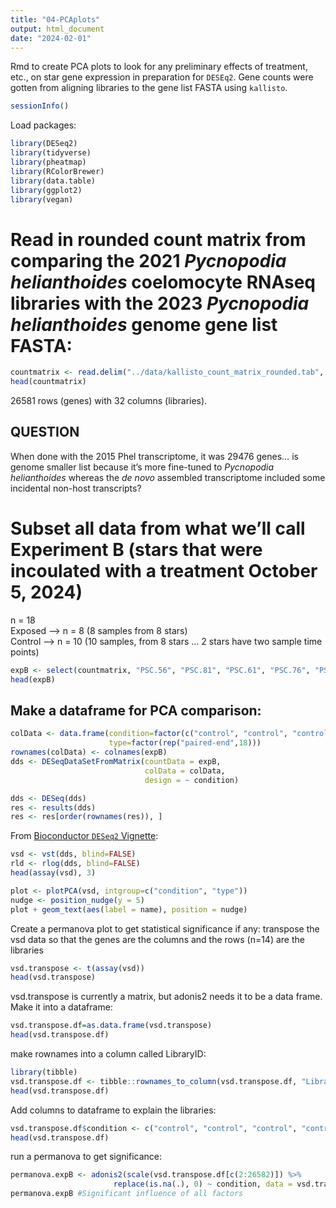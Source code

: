 ```yaml
---
title: "04-PCAplots"
output: html_document
date: "2024-02-01"
---
```

Rmd to create PCA plots to look for any preliminary effects of treatment, etc., on star gene expression in preparation for `DESEq2`. Gene counts were gotten from aligning libraries to the gene list FASTA using `kallisto`. 


```r
sessionInfo()
```

Load packages:
```r
library(DESeq2)
library(tidyverse)
library(pheatmap)
library(RColorBrewer)
library(data.table)
library(ggplot2)
library(vegan)
```


# Read in rounded count matrix from comparing the 2021 _Pycnopodia helianthoides_ coelomocyte RNAseq libraries with the 2023 _Pycnopodia helianthoides_ genome gene list FASTA:  
```r
countmatrix <- read.delim("../data/kallisto_count_matrix_rounded.tab", header = TRUE, sep = '\t')
head(countmatrix)
```
26581 rows (genes) with 32 columns (libraries). 

## QUESTION 
When done with the 2015 Phel transcriptome, it was 29476 genes... is genome smaller list because it's more fine-tuned to _Pycnopodia helianthoides_ whereas the _de novo_ assembled transcriptome included some incidental non-host transcripts? 


# Subset all data from what we'll call Experiment B (stars that were incoulated with a treatment October 5, 2024)
n = 18      
Exposed --> n = 8 (8 samples from 8 stars)    
Control --> n = 10 (10 samples, from 8 stars ... 2 stars have two sample time points)    


```r
expB <- select(countmatrix, "PSC.56", "PSC.81", "PSC.61", "PSC.76", "PSC.52", "PSC.54", "PSC.63", "PSC.73", "PSC.58", "PSC.64", "PSC.57", "PSC.59", "PSC.67", "PSC.69", "PSC.71", "PSC.75", "PSC.78", "PSC.83")
head(expB)
```

## Make a dataframe for PCA comparison:
```r
colData <- data.frame(condition=factor(c("control", "control", "control", "control", "control", "control", "control", "control", "control", "control", "exposed", "exposed", "exposed", "exposed", "exposed", "exposed", "exposed", "exposed")),
                      type=factor(rep("paired-end",18)))
rownames(colData) <- colnames(expB)
dds <- DESeqDataSetFromMatrix(countData = expB,
                              colData = colData,
                              design = ~ condition)
```

```r
dds <- DESeq(dds)
res <- results(dds)
res <- res[order(rownames(res)), ]
```

From [Bioconductor `DESeq2` Vignette](http://bioconductor.org/packages/release/bioc/vignettes/DESeq2/inst/doc/DESeq2.html):     
```r
vsd <- vst(dds, blind=FALSE)
rld <- rlog(dds, blind=FALSE)
head(assay(vsd), 3)
```

```r
plot <- plotPCA(vsd, intgroup=c("condition", "type"))
nudge <- position_nudge(y = 5)
plot + geom_text(aes(label = name), position = nudge)
```
Create a permanova plot to get statistical significance if any:
transpose the vsd data so that the genes are the columns and the rows (n=14) are the libraries 
```r
vsd.transpose <- t(assay(vsd))
head(vsd.transpose)
```

vsd.transpose is currently a matrix, but adonis2 needs it to be a data frame. Make it into a dataframe:
```r
vsd.transpose.df=as.data.frame(vsd.transpose)
head(vsd.transpose.df)
```
make rownames into a column called LibraryID:
```r
library(tibble)
vsd.transpose.df <- tibble::rownames_to_column(vsd.transpose.df, "LibraryID")
head(vsd.transpose.df)
```

Add columns to dataframe to explain the libraries:
```r
vsd.transpose.df$condition <- c("control", "control", "control", "control", "control", "control", "control", "control", "control", "control", "exposed", "exposed", "exposed", "exposed", "exposed", "exposed", "exposed", "exposed")
head(vsd.transpose.df)
```





run a permanova to get significance:
```r
permanova.expB <- adonis2(scale(vsd.transpose.df[c(2:26582)]) %>%
                       replace(is.na(.), 0) ~ condition, data = vsd.transpose.df, method = "eu")  
permanova.expB #Significant influence of all factors
``` 






